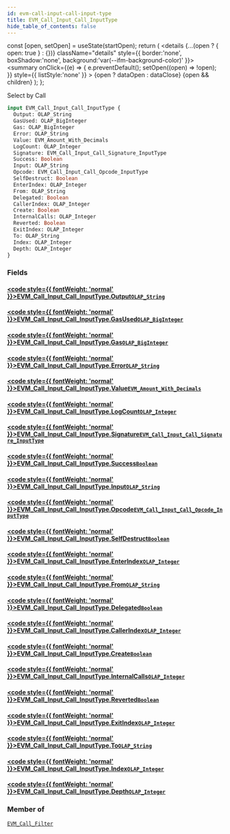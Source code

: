 ```yaml
---
id: evm-call-input-call-input-type
title: EVM_Call_Input_Call_InputType
hide_table_of_contents: false
---
```







  const [open, setOpen] = useState(startOpen);
  return (
    <details {...(open ? { open: true } : {})} className="details" style={{ border:'none', boxShadow:'none', background:'var(--ifm-background-color)' }}>
      <summary
        onClick={(e) => {
          e.preventDefault();
          setOpen((open) => !open);
        }}
        style={{ listStyle:'none' }}
      >
      {open ? dataOpen : dataClose}
      </summary>
      {open && children}
    </details>
  );
};




Select by Call


```graphql
input EVM_Call_Input_Call_InputType {
  Output: OLAP_String
  GasUsed: OLAP_BigInteger
  Gas: OLAP_BigInteger
  Error: OLAP_String
  Value: EVM_Amount_With_Decimals
  LogCount: OLAP_Integer
  Signature: EVM_Call_Input_Call_Signature_InputType
  Success: Boolean
  Input: OLAP_String
  Opcode: EVM_Call_Input_Call_Opcode_InputType
  SelfDestruct: Boolean
  EnterIndex: OLAP_Integer
  From: OLAP_String
  Delegated: Boolean
  CallerIndex: OLAP_Integer
  Create: Boolean
  InternalCalls: OLAP_Integer
  Reverted: Boolean
  ExitIndex: OLAP_Integer
  To: OLAP_String
  Index: OLAP_Integer
  Depth: OLAP_Integer
}
```




### Fields

#### [<code style={{ fontWeight: 'normal' }}>EVM_Call_Input_Call_InputType.<b>Output</b></code>](#)<Bullet />[`OLAP_String`](/docs/graphql-reference/inputs/olap-string) <Badge class="secondary" text="input"/>
> 
> 

#### [<code style={{ fontWeight: 'normal' }}>EVM_Call_Input_Call_InputType.<b>GasUsed</b></code>](#)<Bullet />[`OLAP_BigInteger`](/docs/graphql-reference/inputs/olap-big-integer) <Badge class="secondary" text="input"/>
> 
> 

#### [<code style={{ fontWeight: 'normal' }}>EVM_Call_Input_Call_InputType.<b>Gas</b></code>](#)<Bullet />[`OLAP_BigInteger`](/docs/graphql-reference/inputs/olap-big-integer) <Badge class="secondary" text="input"/>
> 
> 

#### [<code style={{ fontWeight: 'normal' }}>EVM_Call_Input_Call_InputType.<b>Error</b></code>](#)<Bullet />[`OLAP_String`](/docs/graphql-reference/inputs/olap-string) <Badge class="secondary" text="input"/>
> 
> 

#### [<code style={{ fontWeight: 'normal' }}>EVM_Call_Input_Call_InputType.<b>Value</b></code>](#)<Bullet />[`EVM_Amount_With_Decimals`](/docs/graphql-reference/inputs/evm-amount-with-decimals) <Badge class="secondary" text="input"/>
> 
> 

#### [<code style={{ fontWeight: 'normal' }}>EVM_Call_Input_Call_InputType.<b>LogCount</b></code>](#)<Bullet />[`OLAP_Integer`](/docs/graphql-reference/inputs/olap-integer) <Badge class="secondary" text="input"/>
> 
> 

#### [<code style={{ fontWeight: 'normal' }}>EVM_Call_Input_Call_InputType.<b>Signature</b></code>](#)<Bullet />[`EVM_Call_Input_Call_Signature_InputType`](/docs/graphql-reference/inputs/evm-call-input-call-signature-input-type) <Badge class="secondary" text="input"/>
> 
> 

#### [<code style={{ fontWeight: 'normal' }}>EVM_Call_Input_Call_InputType.<b>Success</b></code>](#)<Bullet />[`Boolean`](/docs/graphql-reference/scalars/boolean) <Badge class="secondary" text="scalar"/>
> 
> 

#### [<code style={{ fontWeight: 'normal' }}>EVM_Call_Input_Call_InputType.<b>Input</b></code>](#)<Bullet />[`OLAP_String`](/docs/graphql-reference/inputs/olap-string) <Badge class="secondary" text="input"/>
> 
> 

#### [<code style={{ fontWeight: 'normal' }}>EVM_Call_Input_Call_InputType.<b>Opcode</b></code>](#)<Bullet />[`EVM_Call_Input_Call_Opcode_InputType`](/docs/graphql-reference/inputs/evm-call-input-call-opcode-input-type) <Badge class="secondary" text="input"/>
> 
> 

#### [<code style={{ fontWeight: 'normal' }}>EVM_Call_Input_Call_InputType.<b>SelfDestruct</b></code>](#)<Bullet />[`Boolean`](/docs/graphql-reference/scalars/boolean) <Badge class="secondary" text="scalar"/>
> 
> 

#### [<code style={{ fontWeight: 'normal' }}>EVM_Call_Input_Call_InputType.<b>EnterIndex</b></code>](#)<Bullet />[`OLAP_Integer`](/docs/graphql-reference/inputs/olap-integer) <Badge class="secondary" text="input"/>
> 
> 

#### [<code style={{ fontWeight: 'normal' }}>EVM_Call_Input_Call_InputType.<b>From</b></code>](#)<Bullet />[`OLAP_String`](/docs/graphql-reference/inputs/olap-string) <Badge class="secondary" text="input"/>
> 
> 

#### [<code style={{ fontWeight: 'normal' }}>EVM_Call_Input_Call_InputType.<b>Delegated</b></code>](#)<Bullet />[`Boolean`](/docs/graphql-reference/scalars/boolean) <Badge class="secondary" text="scalar"/>
> 
> 

#### [<code style={{ fontWeight: 'normal' }}>EVM_Call_Input_Call_InputType.<b>CallerIndex</b></code>](#)<Bullet />[`OLAP_Integer`](/docs/graphql-reference/inputs/olap-integer) <Badge class="secondary" text="input"/>
> 
> 

#### [<code style={{ fontWeight: 'normal' }}>EVM_Call_Input_Call_InputType.<b>Create</b></code>](#)<Bullet />[`Boolean`](/docs/graphql-reference/scalars/boolean) <Badge class="secondary" text="scalar"/>
> 
> 

#### [<code style={{ fontWeight: 'normal' }}>EVM_Call_Input_Call_InputType.<b>InternalCalls</b></code>](#)<Bullet />[`OLAP_Integer`](/docs/graphql-reference/inputs/olap-integer) <Badge class="secondary" text="input"/>
> 
> 

#### [<code style={{ fontWeight: 'normal' }}>EVM_Call_Input_Call_InputType.<b>Reverted</b></code>](#)<Bullet />[`Boolean`](/docs/graphql-reference/scalars/boolean) <Badge class="secondary" text="scalar"/>
> 
> 

#### [<code style={{ fontWeight: 'normal' }}>EVM_Call_Input_Call_InputType.<b>ExitIndex</b></code>](#)<Bullet />[`OLAP_Integer`](/docs/graphql-reference/inputs/olap-integer) <Badge class="secondary" text="input"/>
> 
> 

#### [<code style={{ fontWeight: 'normal' }}>EVM_Call_Input_Call_InputType.<b>To</b></code>](#)<Bullet />[`OLAP_String`](/docs/graphql-reference/inputs/olap-string) <Badge class="secondary" text="input"/>
> 
> 

#### [<code style={{ fontWeight: 'normal' }}>EVM_Call_Input_Call_InputType.<b>Index</b></code>](#)<Bullet />[`OLAP_Integer`](/docs/graphql-reference/inputs/olap-integer) <Badge class="secondary" text="input"/>
> 
> 

#### [<code style={{ fontWeight: 'normal' }}>EVM_Call_Input_Call_InputType.<b>Depth</b></code>](#)<Bullet />[`OLAP_Integer`](/docs/graphql-reference/inputs/olap-integer) <Badge class="secondary" text="input"/>
> 
> 



### Member of

[`EVM_Call_Filter`](/docs/graphql-reference/inputs/evm-call-filter)  <Badge class="secondary" text="input"/>

